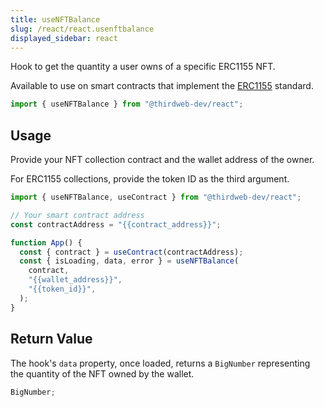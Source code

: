 ```yaml
---
title: useNFTBalance
slug: /react/react.usenftbalance
displayed_sidebar: react
---
```



Hook to get the quantity a user owns of a specific ERC1155 NFT.

Available to use on smart contracts that implement the [ERC1155](/contractkit/interfaces/erc1155) standard.

```jsx
import { useNFTBalance } from "@thirdweb-dev/react";
```

## Usage

Provide your NFT collection contract and the wallet address of the owner.

For ERC1155 collections, provide the token ID as the third argument.

```jsx
import { useNFTBalance, useContract } from "@thirdweb-dev/react";

// Your smart contract address
const contractAddress = "{{contract_address}}";

function App() {
  const { contract } = useContract(contractAddress);
  const { isLoading, data, error } = useNFTBalance(
    contract,
    "{{wallet_address}}",
    "{{token_id}}",
  );
}
```

## Return Value

The hook's `data` property, once loaded, returns a `BigNumber` representing the quantity of the NFT owned by the wallet.

```jsx
BigNumber;
```
